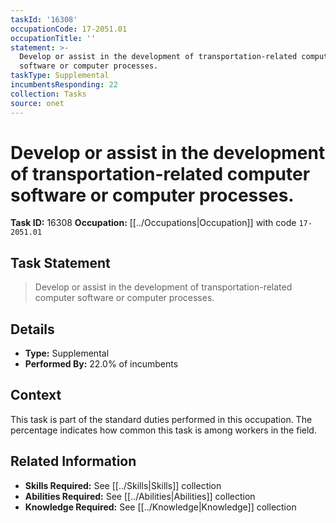 ```yaml
---
taskId: '16308'
occupationCode: 17-2051.01
occupationTitle: ''
statement: >-
  Develop or assist in the development of transportation-related computer
  software or computer processes.
taskType: Supplemental
incumbentsResponding: 22
collection: Tasks
source: onet
---
```

# Develop or assist in the development of transportation-related computer software or computer processes.

**Task ID:** 16308
**Occupation:** [[../Occupations|Occupation]] with code `17-2051.01`

## Task Statement

> Develop or assist in the development of transportation-related computer software or computer processes.

## Details

- **Type:** Supplemental
- **Performed By:** 22.0% of incumbents

## Context

This task is part of the standard duties performed in this occupation. The percentage indicates how common this task is among workers in the field.

## Related Information

- **Skills Required:** See [[../Skills|Skills]] collection
- **Abilities Required:** See [[../Abilities|Abilities]] collection
- **Knowledge Required:** See [[../Knowledge|Knowledge]] collection
